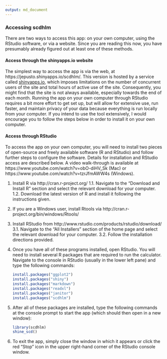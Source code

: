 ```yaml
---
output: md_document
---
```


### Accessing scdhlm

There are two ways to access this app: on your own computer, using the RStudio software, or via a website. Since you are reading this now, you have presumably already figured out at least one of these methods. 

#### Access through the shinyapps.io website

The simplest way to access the app is via the web, at https://jepusto.shinyapps.io/scdhlm/. This version is hosted by a service called [shinyapps.io](https://www.shinyapps.io/), which imposes limitations on the number of concurrent users of the site and total hours of active use of the site. Consequently, you might find that the site is not always available, especially towards the end of each month. Running the app on your own computer through RStudio requires a bit more effort to get set up, but will allow for extensive use, run faster, and maintain privacy of your data because everything is run locally from your computer. If you intend to use the tool extensively, I would encourage you to follow the steps below in order to install it on your own computer. 

#### Access through RStudio

To access the app on your own computer, you will need to install two pieces of open-source and freely available software (R and RStudio) and follow further steps to configure the software. Details for installation and RStudio access are described below. A video walk-through is available at https://www.youtube.com/watch?v=obO-diHV_Sk (Mac) or https://www.youtube.com/watch?v=tzrJfmAWW4s (Windows).

1.	Install R via http://cran.r-project.org/
    1.1. Navigate to the “Download and Install R” section and select the relevant download for your computer.
    1.2. Download the latest version of R and install it following the instructions given.

2.	If you are a Windows user, install Rtools via http://cran.r-project.org/bin/windows/Rtools/

3.	Install RStudio from http://www.rstudio.com/products/rstudio/download/
    3.1. Navigate to the “All Installers” section of the home page and select the relevant download for your computer.
    3.2. Follow the installation directions provided.
    
4.	Once you have all of these programs installed, open RStudio. You will need to install several R packages that are required to run the calculator. Navigate to the console in RStudio (usually in the lower left pane) and type the following commands:

    ```r
    install.packages("ggplot2")
    install.packages("shiny")
    install.packages("markdown")
    install.packages("readxl")
    install.packages("janitor")
    install.packages("scdhlm")
    ```

4. After all of these packages are installed, type the following commands at the console prompt to start the app (which should then open in a new window):

    ```r
    library(scdhlm)
    shine_scd()
    ```

5. To exit the app, simply close the window in which it appears or click the red "Stop" icon in the upper right-hand corner of the RStudio console window.

